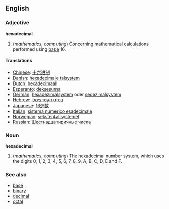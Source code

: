 ==English==
===Adjective===
'''hexadecimal'''

#(''mathematics, computing'') Concerning mathematical calculations performed using [[base]] 16.

====Translations====
* [[Chinese]]: [[十六进制]]
* [[Danish]]: [[hexadecimale talsystem]]
* [[Dutch]]: [[hexadecimaal]]
* [[Esperanto]]: [[deksesuma]]
* [[German]]: [[hexadezimalsystem]] oder [[sedezimalsystem]]
* [[Hebrew]]: [[בסיס הקסדצימלי]]
* [[Japanese]]: [[16進数]]
* [[Italian]]: [[sistema numerico esadecimale]]
* [[Norwegian]]: [[sekstentallsystemet]]
* [[Russian]]: [[Шестнадцатиричные числа]]

===Noun===
'''hexadecimal'''

#(''mathematics, computing'') The hexadecimal number system, which uses the digits 0, 1, 2, 3, 4, 5, 6, 7, 8, 9, A, B, C, D, E and F.

===See also===
*[[base]]
*[[binary]]
*[[decimal]]
*[[octal]]